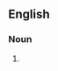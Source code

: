 {{also|mumblety peg}}

==English==

===Noun===
{{en-noun|-}}

# {{alternative form of|mumblety peg|lang=en}}